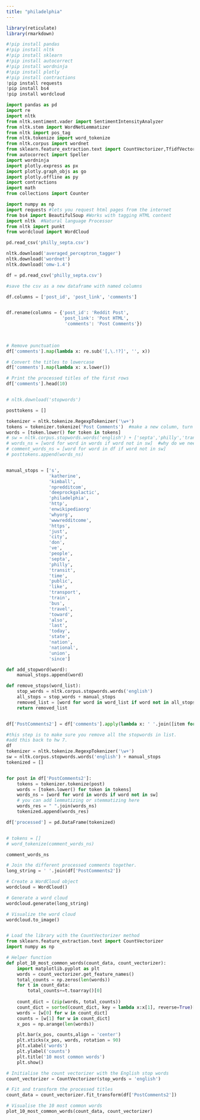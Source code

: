 ```yaml
---
title: "philadelphia"
---
```



```r

library(reticulate) 
library(rmarkdown)


```


```python

#!pip install pandas 
#!pip install nltk
#!pip install sklearn
#!pip install autocorrect
#!pip install wordninja
#!pip install plotly
#!pip install contractions 
!pip install requests
!pip install bs4
!pip install wordcloud

import pandas as pd
import re
import nltk
from nltk.sentiment.vader import SentimentIntensityAnalyzer
from nltk.stem import WordNetLemmatizer
from nltk import pos_tag
from nltk.tokenize import word_tokenize
from nltk.corpus import wordnet
from sklearn.feature_extraction.text import CountVectorizer,TfidfVectorizer
from autocorrect import Speller
import wordninja
import plotly.express as px
import plotly.graph_objs as go
import plotly.offline as py 
import contractions
import math
from collections import Counter

import numpy as np
import requests #lets you request html pages from the internet
from bs4 import BeautifulSoup #Works with tagging HTML content
import nltk  #Natural language Processor
from nltk import punkt
from wordcloud import WordCloud

```


```python
pd.read_csv('philly_septa.csv')

nltk.download('averaged_perceptron_tagger')
nltk.download('wordnet')
nltk.download('omw-1.4')

df = pd.read_csv('philly_septa.csv')

#save the csv as a new dataframe with named columns

df.columns = ['post_id', 'post_link', 'comments']


df.rename(columns = {'post_id': 'Reddit Post',
                     'post_link': 'Post HTML',
                      'comments': 'Post Comments'})
                            

                            
# Remove punctuation
df['comments'].map(lambda x: re.sub('[,\.!?]', '', x))

# Convert the titles to lowercase
df['comments'].map(lambda x: x.lower())

# Print the processed titles of the first rows 
df['comments'].head(10)


# nltk.download('stopwords') 

posttokens = []

tokenizer = nltk.tokenize.RegexpTokenizer('\w+')   
tokens = tokenizer.tokenize('Post Comments')  #make a new column, turn into a new function or create a loop
words = [token.lower() for token in tokens]
# sw = nltk.corpus.stopwords.words('english') + ['septa','philly','transit','time','public','like','transport', 'train', 'bus', 'travel','toward', 'also', 'last','today', 'state', 'nation','national','union','since'] 
# words_ns = [word for word in words if word not in sw]  #why do we need word for word in words?
# comment_words_ns = [word for word in df if word not in sw]
# posttokens.append(words_ns)


manual_stops = ['s',
                'katherine',
                'kimball',
                'npredditcom',
                'deeprockgalactic',
                'philadelphia',
                'http',
                'enwikipediaorg'
                'whyorg',
                'wwwredditcome',
                'https',
                'just',
                'city',
                'don',
                've',
                'people',
                'septa',
                'philly',
                'transit',
                'time',
                'public',
                'like',
                'transport', 
                'train', 
                'bus', 
                'travel',
                'toward', 
                'also', 
                'last',
                'today', 
                'state', 
                'nation',
                'national',
                'union',
                'since']

def add_stopword(word):
    manual_stops.append(word)

def remove_stops(word_list):
    stop_words = nltk.corpus.stopwords.words('english')
    all_stops = stop_words + manual_stops
    removed_list = [word for word in word_list if word not in all_stops]
    return removed_list


df['PostComments2'] = df['comments'].apply(lambda x: ' '.join([item for item in x.split() if item not in manual_stops]))

```


```python
#this step is to make sure you remove all the stopwords in list.
#add this back to hw 7. 
df
tokenizer = nltk.tokenize.RegexpTokenizer('\w+')
sw = nltk.corpus.stopwords.words('english') + manual_stops
tokenized = []


for post in df['PostComments2']:
    tokens = tokenizer.tokenize(post)
    words = [token.lower() for token in tokens]
    words_ns = [word for word in words if word not in sw]
    # you can add lemmatizing or stemmatizing here
    words_res = " ".join(words_ns)
    tokenized.append(words_res)

df['processed'] = pd.DataFrame(tokenized)


# tokens = []
# word_tokenize(comment_words_ns)

comment_words_ns

# Join the different processed comments together.
long_string = ' '.join(df['PostComments2'])

# Create a WordCloud object
wordcloud = WordCloud()

# Generate a word cloud
wordcloud.generate(long_string)

# Visualize the word cloud
wordcloud.to_image()


# Load the library with the CountVectorizer method
from sklearn.feature_extraction.text import CountVectorizer
import numpy as np

# Helper function
def plot_10_most_common_words(count_data, count_vectorizer):
    import matplotlib.pyplot as plt
    words = count_vectorizer.get_feature_names()
    total_counts = np.zeros(len(words))
    for t in count_data:
        total_counts+=t.toarray()[0]
    
    count_dict = (zip(words, total_counts))
    count_dict = sorted(count_dict, key = lambda x:x[1], reverse=True)[0:10]
    words = [w[0] for w in count_dict]
    counts = [w[1] for w in count_dict]
    x_pos = np.arange(len(words)) 

    plt.bar(x_pos, counts,align = 'center')
    plt.xticks(x_pos, words, rotation = 90) 
    plt.xlabel('words')
    plt.ylabel('counts')
    plt.title('10 most common words')
    plt.show()

# Initialise the count vectorizer with the English stop words
count_vectorizer = CountVectorizer(stop_words = 'english')

# Fit and transform the processed titles
count_data = count_vectorizer.fit_transform(df['PostComments2'])

# Visualise the 10 most common words
plot_10_most_common_words(count_data, count_vectorizer)
```

